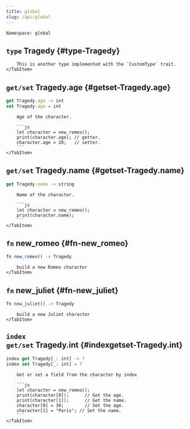 ```yaml
---
title: global
slug: /api/global
---
```



```Namespace: global```




## <code>type</code> Tragedy {#type-Tragedy}


<Tabs>
    <TabItem value="Description" default>

        This is another type implemented with the `CustomType` trait.
    </TabItem>
</Tabs>


## <code>get/set</code> Tragedy.age {#getset-Tragedy.age}

```js
get Tragedy.age -> int
set Tragedy.age = int
```

<Tabs>
    <TabItem value="Description" default>

        Age of the character.
        
        ```js
        let character = new_romeo();
        print(character.age); // getter.
        character.age = 20;   // setter.
        ```
    </TabItem>
</Tabs>


## <code>get/set</code> Tragedy.name {#getset-Tragedy.name}

```js
get Tragedy.name -> string
```

<Tabs>
    <TabItem value="Description" default>

        Name of the character.
        
        ```js
        let character = new_romeo();
        print(character.name);
        ```
    </TabItem>
</Tabs>


## <code>fn</code> new_romeo {#fn-new_romeo}

```js
fn new_romeo() -> Tragedy
```

<Tabs>
    <TabItem value="Description" default>

        build a new Romeo character
    </TabItem>
</Tabs>


## <code>fn</code> new_juliet {#fn-new_juliet}

```js
fn new_juliet() -> Tragedy
```

<Tabs>
    <TabItem value="Description" default>

        build a new Juliet character
    </TabItem>
</Tabs>


## <code>index get/set</code> Tragedy.int {#indexgetset-Tragedy.int}

```js
index get Tragedy[_: int] -> ?
index set Tragedy[_: int] = ?
```

<Tabs>
    <TabItem value="Description" default>

        Get or set a field from the character by index
        
        ```js
        let character = new_romeo();
        print(character[0]);      // Get the age.
        print(character[1]);      // Get the name.
        character[0] = 30;        // Set the age.
        character[1] = "Paris"; // Set the name.
        ```
    </TabItem>
</Tabs>

